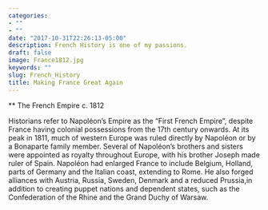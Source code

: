 ```yaml
---
categories:
- ""
- ""
date: "2017-10-31T22:26:13-05:00"
description: French History is one of my passions.
draft: false
image: France1812.jpg
keywords: ""
slug: French_History
title: Making France Great Again
---
```


** The French Empire c. 1812

Historians refer to Napoléon's Empire as the "First French Empire", despite France having colonial possessions from the 17th century onwards. At its peak in 1811, much of western Europe was ruled directly by Napoléon or by a Bonaparte family member. Several of Napoléon's brothers and sisters were appointed as royalty throughout Europe, with his brother Joseph made ruler of Spain. Napoléon had enlarged France to include Belgium, Holland, parts of Germany and the Italian coast, extending to Rome. He also forged alliances with Austria, Russia, Sweden, Denmark and a reduced Prussia,in addition to creating puppet nations and dependent states, such as the Confederation of the Rhine and the Grand Duchy of Warsaw. 